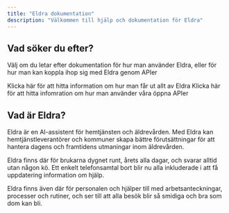 ```yaml
---
title: "Eldra dokumentation"
description: "Välkommen till hjälp och dokumentation för Eldra"
---
```


## Vad söker du efter?

Välj om du letar efter dokumentation för hur man använder Eldra, eller för hur man kan koppla ihop sig med Eldra genom APIer

<Card title="Använda Eldra" icon="Computer" horizontal href="/help">
  Klicka här för att hitta information om hur man får ut allt av Eldra
</Card>

<Card title="API" icon="sparkles" horizontal href="/api">
  Klicka här för att hitta infomration om hur man använder våra öppna APIer
</Card>

## Vad är Eldra?

Eldra är en AI-assistent för hemtjänsten och äldrevården. Med Eldra kan hemtjänstleverantörer och kommuner skapa bättre förutsättningar för att hantera dagens och framtidens utmaningar inom äldrevården. 

Eldra finns där för brukarna dygnet runt, årets alla dagar, och svarar alltid utan någon kö. Ett enkelt telefonsamtal bort blir nu alla inkluderade i att få uppdatering information om hjälp. 

Eldra finns även där för personalen och hjälper till med arbetsanteckningar, processer och rutiner, och ser till att alla besök blir så smidiga och bra som dom kan bli. 